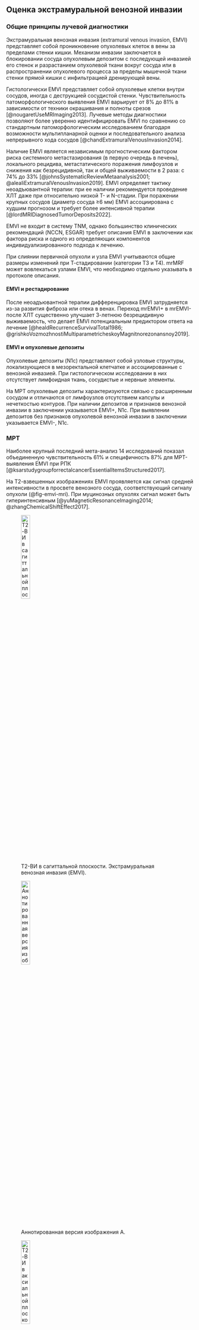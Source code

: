 ## Оценка экстрамуральной венозной инвазии

### Общие принципы лучевой диагностики

Экстрамуральная венозная инвазия (extramural venous invasion, EMVI) представляет собой проникновение опухолевых клеток в вены за пределами стенки кишки. Механизм инвазии заключается в блокировании сосуда опухолевым депозитом с последующей инвазией его стенок и разрастанием опухолевой ткани вокруг сосуда или в распространении опухолевого процесса за пределы мышечной ткани стенки прямой кишки с инфильтрацией дренирующей вены.

Гистологически EMVI представляет собой опухолевые клетки внутри сосудов, иногда с деструкцией сосудистой стенки. Чувствительность патоморфологического выявления EMVI варьирует от 8% до 81% в зависимости от техники окрашивания и полноты срезов [@nougaretUseMRImaging2013]. Лучевые методы диагностики позволяют более уверенно идентифицировать EMVI по сравнению со стандартным патоморфологическим исследованием благодаря возможности мультипланарной оценки и последовательного анализа непрерывного хода сосудов [@chandExtramuralVenousInvasion2014].

Наличие EMVI является независимым прогностическим фактором риска системного метастазирования (в первую очередь в печень), локального рецидива, метастатического поражения лимфоузлов и снижения как безрецидивной, так и общей выживаемости в 2 раза: с 74% до 33% [@johnsSystematicReviewMetaanalysis2001; @alealiExtramuralVenousInvasion2019]. EMVI определяет тактику неоадъювантной терапии: при ее наличии рекомендуется проведение ХЛТ даже при относительно низкой T- и N-стадии. При поражении крупных сосудов (диаметр сосуда ≥6 мм) EMVI ассоциирована с худшим прогнозом и требует более интенсивной терапии [@lordMRIDiagnosedTumorDeposits2022].

EMVI не входит в систему TNM, однако большинство клинических рекомендаций (NCCN, ESGAR) требует описания EMVI в заключении как фактора риска и одного из определяющих компонентов индивидуализированного подхода к лечению.

При слиянии первичной опухоли и узла EMVI учитываются общие размеры изменений при Т-стадировании (категории Т3 и Т4). mrMRF может вовлекаться узлами EMVI, что необходимо отдельно указывать в протоколе описания.

#### EMVI и рестадирование

После неоадъювантной терапии дифференцировка EMVI затрудняется из-за развития фиброза или отека в венах. Переход mrEMVI+ в mrEMVI- после ХЛТ существенно улучшает 3-летнюю безрецидивную выживаемость, что делает EMVI потенциальным предиктором ответа на лечение [@healdRecurrenceSurvivalTotal1986; @grishkoVozmozhnostiMultiparametricheskoyMagnitnorezonansnoy2019].

#### EMVI и опухолевые депозиты

Опухолевые депозиты (N1c) представляют собой узловые структуры, локализующиеся в мезоректальной клетчатке и ассоциированные с венозной инвазией. При гистологическом исследовании в них отсутствует лимфоидная ткань, сосудистые и нервные элементы.

На МРТ опухолевые депозиты характеризуются связью с расширенным сосудом и отличаются от лимфоузлов отсутствием капсулы и нечеткостью контуров. При наличии депозитов и признаков венозной инвазии в заключении указывается EMVI+, N1c. При выявлении депозитов без признаков опухолевой венозной инвазии в заключении указывается EMVI-, N1c.

### МРТ

Наиболее крупный последний мета-анализ 14 исследований показал объединенную чувствительность 61% и специфичность 87% для МРТ-выявления EMVI при РПК [@ksarstudygroupforrectalcancerEssentialItemsStructured2017].

На Т2-взвешенных изображениях EMVI проявляется как сигнал средней интенсивности в просвете венозного сосуда, соответствующий сигналу опухоли (@fig-emvi-mri). При муцинозных опухолях сигнал может быть гиперинтенсивным [@yuMagneticResonanceImaging2014; @zhangChemicalShiftEffect2017].

:::{#fig-emvi-mri}

![Т2-ВИ в сагиттальной плоскости. Экстрамуральная венозная инвазия (EMVI).](/img/staging/emvi/image52.png){#fig-emvi-mri-1 width=24%}

![Аннотированная версия изображения А.](/img/staging/emvi/image52_annotated.png){#fig-emvi-mri-2 width=24%}

![Т2-ВИ в аксиальной плоскости. Экстрамуральная венозная инвазия (EMVI).](/img/staging/emvi/image9.png){#fig-emvi-mri-3 width=24%}

![Аннотированная версия изображения В.](/img/staging/emvi/image9_annotated.png){#fig-emvi-mri-4 width=24%}

![Макропрепарат послеоперационного материала. Тромбированный сосуд, окруженный опухолью.](/img/staging/emvi/image33.png){#fig-emvi-mri-5 width=32%}

Экстрамуральная венозная инвазия при МРТ-исследовании. EMVI является важным прогностическим фактором системного метастазирования и локального рецидива. **А** - Т2-ВИ в сагиттальной плоскости: в структуре опухоли четко прослеживается гипоинтенсивная среднеампулярная вена с расширением просвета и опухолевым сигналом внутри сосуда; **Б** - аннотированная версия изображения А: красные пунктирные линии - области экстрамуральной венозной инвазии, желтые пунктирные линии - сосудистые структуры; **В** - Т2-ВИ в аксиальной плоскости: венозная инвазия с нарушением контуров сосуда и экстравазальным распространением; **Г** - аннотированная версия изображения В: красные пунктирные линии - области экстрамуральной венозной инвазии, желтые пунктирные линии - сосудистые структуры; **Д** - макропрепарат послеоперационного материала: сосуд с тромбированным содержимым, окруженный опухолевой тканью.
:::

Ключевые МР-признаки EMVI на Т2-ВИ:

- расширение просвета сосуда;
- наличие промежуточного МР-сигнала от опухоли внутри сосуда;
- нарушение гладкости или прерывистость стенки сосуда;
- экстравазальное распространение опухоли из сосуда в клетчатку;
- связь с основной опухолью или опухолевыми депозитами.

Сосуды диаметром менее 3 мм не подлежат надежной оценке на предмет EMVI.

На постконтрастных изображениях EMVI проявляется как слабо- или гиперваскуляризированный внутрипросветный дефект сосуда либо как узловая структура неправильной формы, расширяющая вену. При первичной диагностике различия между МРТ с контрастированием и без него ограничены [@johnsSystematicReviewMetaanalysis2001]. Контрастирование повышает уверенность интерпретации после ХЛТ, когда структура опухоли становится менее однородной из-за фиброза.

На DWI EMVI характеризуется повышенным МР-сигналом с признаками ограничения диффузии на ADC-картах. Диффузионно-взвешенные изображения улучшают выявление EMVI в мелких сосудах диаметром 3-4 мм за счет визуализации ограничения диффузии в тромбированных венах [@yuValueDiffusionKurtosis2017]. Данная последовательность помогает дифференцировать извитой сосуд от истинного расширения просвета опухолевой тканью.


### КТ

Чувствительность КТ в оценке экстрамуральной венозной инвазии (EMVI) колеблется от 32,7% до 85%, при специфичности от 89,7% до 97% [@bompouComparativeEvaluationCT2024, @kimDiagnosticPerformanceMRI2019].

КТ-признаки EMVI включают расширение сосуда с наличием ткани опухолевой плотности или змеевидное распространение опухоли в периколическую жировую клетчатку с вовлечением сосудистых структур и нарушением контуров сосудов (@fig-emvi-ct) [@bompouComparativeEvaluationCT2024, @chandExtramuralVenousInvasion2014].

Тракция сосудов и воспалительные изменения вокруг опухоли приводят к ложноположительной диагностике EMVI в 15-20% случаев [@chandExtramuralVenousInvasion2014]. Тромбоз без опухолевой инвазии и измененная гемодинамика при местном воспалении также имитируют EMVI [@smithPrognosticSignificanceMagnetic2008]. Микроскопические метастазы размером менее 3 мм остаются невидимыми при КТ, что обусловливает ложноотрицательные результаты.

:::{#fig-emvi-ct}

![Экстрамуральная венозная инвазия (EMVI) на КТ. Серпигинозное распространение опухоли в мезоректальную клетчатку.](/img/staging/emvi/image11.png){#fig-emvi-ct-1 width=24%}

![Аннотированная версия изображения А.](/img/staging/emvi/image11_annotated.png){#fig-emvi-ct-2 width=24%}

![Экстрамуральная венозная инвазия (EMVI) на КТ. Серпигинозное распространение опухоли в мезоректальную клетчатку.](/img/staging/emvi/image57.png){#fig-emvi-ct-3 width=24%}

![Аннотированная версия изображения В.](/img/staging/emvi/image57_annotated.png){#fig-emvi-ct-4 width=24%}

Экстрамуральная венозная инвазия при КТ-исследовании. EMVI характеризуется серпигинозным распространением опухоли в МК с вовлечением сосудистых структур и нарушением их контуров. **А** - аксиальная КТ с контрастированием: расширение сосуда с наличием ткани опухолевой плотности и змеевидное распространение в периколическую жировую клетчатку; **Б** - аннотированная версия изображения А: красные пунктирные линии - области экстрамуральной венозной инвазии; **В** - аксиальная КТ с контрастированием: распространение опухоли в околососудистые ткани с нарушением контуров сосудов; **Г** - аннотированная версия изображения В: красные пунктирные линии - области экстрамуральной венозной инвазии; МК - мезоректальная клетчатка.
:::

